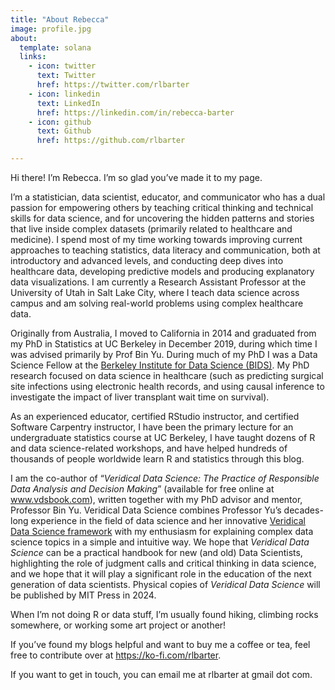 ```yaml
---
title: "About Rebecca"
image: profile.jpg
about:
  template: solana
  links:
    - icon: twitter
      text: Twitter
      href: https://twitter.com/rlbarter
    - icon: linkedin
      text: LinkedIn
      href: https://linkedin.com/in/rebecca-barter
    - icon: github
      text: Github
      href: https://github.com/rlbarter

---
```


Hi there! I'm Rebecca. I'm so glad you've made it to my page.

I'm a statistician, data scientist, educator, and communicator who has a dual passion for empowering others by teaching critical thinking and technical skills for data science, and for uncovering the hidden patterns and stories that live inside complex datasets (primarily related to healthcare and medicine). I spend most of my time working towards improving current approaches to teaching statistics, data literacy and communication, both at introductory and advanced levels, and conducting deep dives into healthcare data, developing predictive models and producing explanatory data visualizations. I am currently a Research Assistant Professor at the University of Utah in Salt Lake City, where I teach data science across campus and am solving real-world problems using complex healthcare data.

Originally from Australia, I moved to California in 2014 and graduated from my PhD in Statistics at UC Berkeley in December 2019, during which time I was advised primarily by Prof Bin Yu. During much of my PhD I was a Data Science Fellow at the [Berkeley Institute for Data Science (BIDS)](https://bids.berkeley.edu). My PhD research focused on data science in healthcare (such as predicting surgical site infections using electronic health records, and using causal inference to investigate the impact of liver transplant wait time on survival). 

As an experienced educator, certified RStudio instructor, and certified Software Carpentry instructor, I have been the primary lecture for an undergraduate statistics course at UC Berkeley, I have taught dozens of R and data science-related workshops, and have helped hundreds of thousands of people worldwide learn R and statistics through this blog.

I am the co-author of "*Veridical Data Science: The Practice of Responsible Data Analysis and Decision Making*" (available for free online at [www.vdsbook.com](https://www.vdsbook.com)), written together with my PhD advisor and mentor, Professor Bin Yu. Veridical Data Science combines Professor Yu's decades-long experience in the field of data science and her innovative [Veridical Data Science framework](https://www.pnas.org/content/117/8/3920) with my enthusiasm for explaining complex data science topics in a simple and intuitive way. We hope that *Veridical Data Science* can be a practical handbook for new (and old) Data Scientists, highlighting the role of judgment calls and critical thinking in data science, and we hope that it will play a significant role in the education of the next generation of data scientists. Physical copies of *Veridical Data Science* will be published by MIT Press in 2024.


When I'm not doing R or data stuff, I'm usually found hiking, climbing rocks somewhere, or working some art project or another!

If you've found my blogs helpful and want to buy me a coffee or tea, feel free to contribute over at [https://ko-fi.com/rlbarter](https://ko-fi.com/rlbarter). 

If you want to get in touch, you can email me at rlbarter at gmail dot com.

